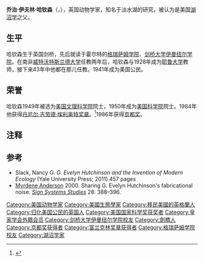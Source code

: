 {{Infobox scientist
| name = 乔治·伊夫林·哈钦森<br />George Evelyn Hutchinson
| image = 
| caption = 
| birth_date = {{birth date|1903|1|30|mf=y}}
| birth_place = {{UK}}[[剑桥|剑桥]]
| death_date = {{death date and age|1991|5|17|1903|1|30}}
| death_place = {{UK}}[[伦敦|伦敦]]
| residence = {{USA}}
| nationality = {{UK}}、{{USA}}（1941年归化）
| religion = [[天主教|天主教]]
| field = 湖沼学、生态学
| work_institution = [[耶鲁大学|耶鲁大学]]
| alma_mater = [[剑桥大学|剑桥大学]]
| doctoral_advisor = 
| doctoral_students =
| known_for =创立美国湖沼学，提出多维生态位的概念
| prizes = [[丹尼尔·吉罗·艾略特奖章|丹尼尔·吉罗·艾略特奖章]] (1984)<br />[[京都奖|京都奖]] (1986)<br />[[美国国家科学奖章|美国国家科学奖章]] (1991)<br />[[富兰克林奖章|富兰克林奖章]] (1979), [[Fellow_of_the_Royal_Society|Fellow of the Royal Society]]<ref name="frs">{{cite journal|title=George Evelyn Hutchinson. 13 January 1903 — 17 May 1991|journal=Biographical Memoirs of Fellows of the Royal Society|date=2011-12-01|doi=10.1098/rsbm.2010.0016|url=http://rsbm.royalsocietypublishing.org/content/57/167|language=en|volume=57|pages=167–177|issn=0080-4606|accessdate=2018-04-02|author=Thomas E. Lovejoy}}</ref>
}}
'''乔治·伊夫林·哈钦森'''（{{lang-en|'''George Evelyn Hutchinson'''}}，{{bd|1903年|1月30日|1991年|5月17日}}），英国动物学家，知名于淡水湖的研究，被认为是美国[[湖沼学|湖沼学]]之父。

== 生平 ==
哈钦森生于英国剑桥，先后就读于霍尔特的[[格瑞萨姆学院|格瑞萨姆学院]]、[[剑桥大学伊曼纽尔学院|剑桥大学伊曼纽尔学院]]。在南非[[威特沃特斯兰德大学|威特沃特斯兰德大学]]任教两年后，哈钦森与1928年成为[[耶鲁大学|耶鲁大学]]教师，接下来43年中他都在那儿任教。1941年成为美国公民。

==荣誉==
哈钦森1949年被选为[[美国文理科学院|美国文理科学院]]院士，1950年成为[[美国科学院|美国科学院]]院士。1984年他获得[[丹尼尔·吉劳德·埃利奥特奖章|丹尼尔·吉劳德·埃利奥特奖章]]。<ref name=Elliot>{{cite web|title=Daniel Giraud Elliot Medal|url=http://www.nasonline.org/site/PageServer?pagename=AWARDS_elliot|publisher=National Academy of Sciences|accessdate=15 February 2011|archive-url=https://web.archive.org/web/20120801121352/http://nas.nasonline.org/site/PageServer?pagename=AWARDS_elliot|archive-date=2012-08-01|dead-url=yes}}</ref>1986年获得[[京都奖|京都奖]]。

== 注释 ==
{{Reflist|2}}

==参考==
* Slack, Nancy G.  ''G. Evelyn Hutchinson and the Invention of Modern Ecology''  (Yale University Press; 2011) 457 pages
* [[Myrdene_Anderson|Myrdene Anderson]] 2000. Sharing G. Evelyn Hutchinson's fabricational noise. ''[[Sign_Systems_Studies|Sign Systems Studies]]'' 28: 388–396.

{{京都奖获得者|basic-sciences}}
{{Winners of the National Medal of Science|biological}}
{{富兰克林奖章获得者}}

{{Authority control}}
{{DEFAULTSORT: Hutchinson, George}}
[[Category:美国动物学家|Category:美国动物学家]]
[[Category:美國生態學家|Category:美國生態學家]]
[[Category:移民美國的英格蘭人|Category:移民美國的英格蘭人]]
[[Category:归化美国公民的英国人|Category:归化美国公民的英国人]]
[[Category:美国国家科学奖获奖者|Category:美国国家科学奖获奖者]]
[[Category:皇家学会外籍会员|Category:皇家学会外籍会员]]
[[Category:剑桥大学伊曼纽尔学院校友|Category:剑桥大学伊曼纽尔学院校友]]
[[Category:劍橋人|Category:劍橋人]]
[[Category:京都奖获得者|Category:京都奖获得者]]
[[Category:富兰克林奖章获得者|Category:富兰克林奖章获得者]]
[[Category:格瑞萨姆学院校友|Category:格瑞萨姆学院校友]]
[[Category:湖沼学家|Category:湖沼学家]]
